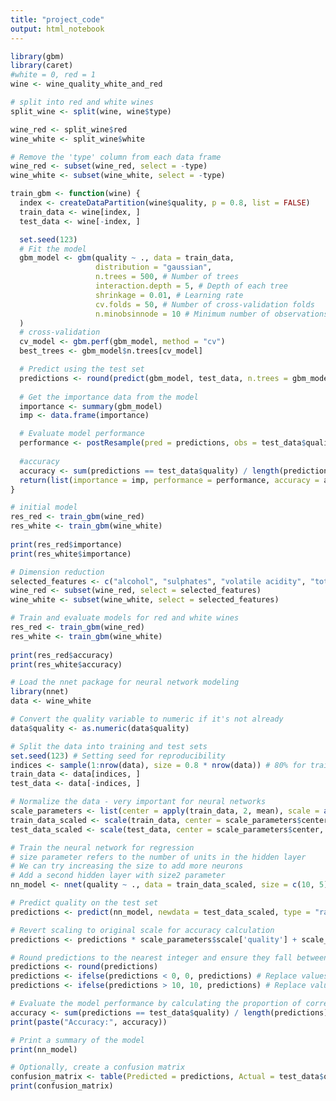 ```yaml
---
title: "project_code"
output: html_notebook
---
```

```r
library(gbm)
library(caret)
#white = 0, red = 1
wine <- wine_quality_white_and_red

# split into red and white wines
split_wine <- split(wine, wine$type)

wine_red <- split_wine$red
wine_white <- split_wine$white

# Remove the 'type' column from each data frame
wine_red <- subset(wine_red, select = -type)
wine_white <- subset(wine_white, select = -type)

train_gbm <- function(wine) {
  index <- createDataPartition(wine$quality, p = 0.8, list = FALSE)
  train_data <- wine[index, ]
  test_data <- wine[-index, ]

  set.seed(123)
  # Fit the model
  gbm_model <- gbm(quality ~ ., data = train_data, 
                   distribution = "gaussian",
                   n.trees = 500, # Number of trees
                   interaction.depth = 5, # Depth of each tree
                   shrinkage = 0.01, # Learning rate
                   cv.folds = 50, # Number of cross-validation folds
                   n.minobsinnode = 10 # Minimum number of observations in the nodes
  )
  # cross-validation
  cv_model <- gbm.perf(gbm_model, method = "cv")
  best_trees <- gbm_model$n.trees[cv_model]

  # Predict using the test set
  predictions <- round(predict(gbm_model, test_data, n.trees = gbm_model$best.iteration))
  
  # Get the importance data from the model
  importance <- summary(gbm_model)
  imp <- data.frame(importance)

  # Evaluate model performance
  performance <- postResample(pred = predictions, obs = test_data$quality)
  
  #accuracy
  accuracy <- sum(predictions == test_data$quality) / length(predictions)
  return(list(importance = imp, performance = performance, accuracy = accuracy))
}

# initial model
res_red <- train_gbm(wine_red)
res_white <- train_gbm(wine_white)
 
print(res_red$importance)
print(res_white$importance)

# Dimension reduction 
selected_features <- c("alcohol", "sulphates", "volatile acidity", "total sulfur dioxide", "pH", "quality")
wine_red <- subset(wine_red, select = selected_features)
wine_white <- subset(wine_white, select = selected_features)

# Train and evaluate models for red and white wines
res_red <- train_gbm(wine_red)
res_white <- train_gbm(wine_white)
 
print(res_red$accuracy)
print(res_white$accuracy)

```
```r
# Load the nnet package for neural network modeling
library(nnet)
data <- wine_white

# Convert the quality variable to numeric if it's not already
data$quality <- as.numeric(data$quality)

# Split the data into training and test sets
set.seed(123) # Setting seed for reproducibility
indices <- sample(1:nrow(data), size = 0.8 * nrow(data)) # 80% for training
train_data <- data[indices, ]
test_data <- data[-indices, ]

# Normalize the data - very important for neural networks
scale_parameters <- list(center = apply(train_data, 2, mean), scale = apply(train_data, 2, sd))
train_data_scaled <- scale(train_data, center = scale_parameters$center, scale = scale_parameters$scale)
test_data_scaled <- scale(test_data, center = scale_parameters$center, scale = scale_parameters$scale)

# Train the neural network for regression
# size parameter refers to the number of units in the hidden layer
# We can try increasing the size to add more neurons
# Add a second hidden layer with size2 parameter
nn_model <- nnet(quality ~ ., data = train_data_scaled, size = c(10, 5), linout = TRUE, maxit = 200, trace = FALSE)

# Predict quality on the test set
predictions <- predict(nn_model, newdata = test_data_scaled, type = "raw")

# Revert scaling to original scale for accuracy calculation
predictions <- predictions * scale_parameters$scale['quality'] + scale_parameters$center['quality']

# Round predictions to the nearest integer and ensure they fall between 0 and 10
predictions <- round(predictions)
predictions <- ifelse(predictions < 0, 0, predictions) # Replace values less than 0 with 0
predictions <- ifelse(predictions > 10, 10, predictions) # Replace values greater than 10 with 10

# Evaluate the model performance by calculating the proportion of correct predictions
accuracy <- sum(predictions == test_data$quality) / length(predictions)
print(paste("Accuracy:", accuracy))

# Print a summary of the model
print(nn_model)

# Optionally, create a confusion matrix
confusion_matrix <- table(Predicted = predictions, Actual = test_data$quality)
print(confusion_matrix)


```


